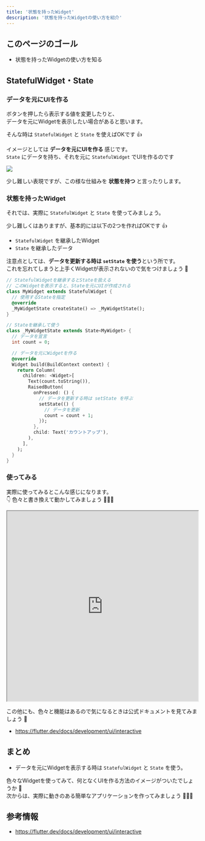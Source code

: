```yaml
---
title: '状態を持ったWidget'
description: '状態を持ったWidgetの使い方を紹介'
---
```


## このページのゴール

- 状態を持ったWidgetの使い方を知る


## StatefulWidget・State

### データを元にUIを作る

ボタンを押したら表示する値を変更したりと、  
データを元にWidgetを表示したい場合があると思います。

そんな時は `StatefulWidget` と `State` を使えばOKです 👍

イメージとしては **データを元にUIを作る** 感じです。  
`State` にデータを持ち、それを元に `StatefulWidget` でUIを作るのです

![](../images/state-widget.svg)

少し難しい表現ですが、この様な仕組みを **状態を持つ** と言ったりします。


### 状態を持ったWidget

それでは、実際に `StatefulWidget` と `State` を使ってみましょう。

少し難しくはありますが、基本的には以下の2つを作ればOKです 👍

- `StatefulWidget` を継承したWidget
- `State` を継承したデータ

注意点としては、**データを更新する時は `setState` を使う**という所です。  
これを忘れてしまうと上手くWidgetが表示されないので気をつけましょう 👀

```dart
// StatefulWidgetを継承するとStateを扱える
// このWidgetを表示すると、Stateを元にUIが作成される
class MyWidget extends StatefulWidget {
  // 使用するStateを指定
  @override
  _MyWidgetState createState() => _MyWidgetState();
}

// Stateを継承して使う
class _MyWidgetState extends State<MyWidget> {
  // データを宣言
  int count = 0;

  // データを元にWidgetを作る
  @override
  Widget build(BuildContext context) {
    return Column(
      children: <Widget>[
        Text(count.toString()),
        RaisedButton(
          onPressed: () {
            // データを更新する時は setState を呼ぶ
            setState(() {
              // データを更新
              count = count + 1;
            });
          },
          child: Text('カウントアップ'),
        ),
      ],
    );
  }
}
```

### 使ってみる

実際に使ってみるとこんな感じになります。  
👇 色々と書き換えて動かしてみましょう 💪💪💪

<iframe
    width="100%"
    height="500px"
    src="https://dartpad.dev/embed-flutter.html?null_safety=true&split=60&theme=dark&run=true&id=63ed3594075c455aa18ba367e44fc44f">
</iframe>

この他にも、色々と機能はあるので気になるときは公式ドキュメントを見てみましょう 👀

- https://flutter.dev/docs/development/ui/interactive


## まとめ

- データを元にWidgetを表示する時は `StatefulWidget` と `State` を使う。

色々なWidgetを使ってみて、何となくUIを作る方法のイメージがついたでしょうか 🤔  
次からは、実際に動きのある簡単なアプリケーションを作ってみましょう 💪💪💪


## 参考情報

- https://flutter.dev/docs/development/ui/interactive
